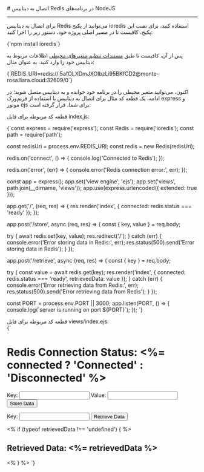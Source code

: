 
<Layout>
# اتصال به دیتابیس Redis در برنامه‌های NodeJS
<hr className="mb-2" />

برای اتصال به دیتابیس Redis می‌توانید از پکیج <Important>ioredis</Important> استفاده کنید، برای نصب این پکیج، کافیست تا در مسیر اصلی پروژه خود، دستور زیر را اجرا کنید:
<div className="h-2" />
<div dir='ltr'>
    <Highlight className="bash">
        {`npm install ioredis`}
    </Highlight>
</div>
<div className="h-2" />

پس از آن، کافیست تا طبق <a href="../../../details/envs" className="blue-link">مستندات تنظیم متغیرهای محیطی</a> اطلاعات مربوط به دیتابیس خود را وارد کنید. به عنوان مثال:

<div className="h-2" />
<div dir='ltr'>
    <Highlight className="bash">
        {`REDIS_URI=redis://:5afOLXDmJXOIbzLi95BKfCD2@monte-rosa.liara.cloud:32609/0`}
    </Highlight>
</div>
<div className="h-2" />

اکنون، می‌توانید متغیر محیطی را در برنامه خود خوانده و به دیتابیس متصل شوید؛ در ادامه، یک قطعه کد مثال برای
اتصال به دیتابیس با استفاده از فریم‌ورک <Important>express</Important> و موتور <Important>ejs</Important> برای شما، قرار گرفته است:

قطعه کد مربوطه برای فایل <Important>index.js</Important>:
<div className="h-2" />
<div dir='ltr'>
    <Highlight className="js">
        {`const express = require('express');
const Redis = require('ioredis');
const path = require('path');

const redisUri = process.env.REDIS_URI;
const redis = new Redis(redisUri);

redis.on('connect', () => {
  console.log('Connected to Redis');
});

redis.on('error', (err) => {
  console.error('Redis connection error:', err);
});

const app = express();
app.set('view engine', 'ejs');
app.set('views', path.join(__dirname, 'views'));
app.use(express.urlencoded({ extended: true }));

app.get('/', (req, res) => {
  res.render('index', { connected: redis.status === 'ready' });
});

app.post('/store', async (req, res) => {
  const { key, value } = req.body;

  try {
    await redis.set(key, value);
    res.redirect('/');
  } catch (err) {
    console.error('Error storing data in Redis:', err);
    res.status(500).send('Error storing data in Redis');
  }
});

app.post('/retrieve', async (req, res) => {
  const { key } = req.body;

  try {
    const value = await redis.get(key);
    res.render('index', { connected: redis.status === 'ready', retrievedData: value });
  } catch (err) {
    console.error('Error retrieving data from Redis:', err);
    res.status(500).send('Error retrieving data from Redis');
  }
});

const PORT = process.env.PORT || 3000;
app.listen(PORT, () => {
  console.log(\`server is running on port \${PORT}\`);
});
`}
    </Highlight>
</div>
<div className="h-2" />
قطعه کد مربوطه برای فایل <Important>views/index.ejs</Important>:
<div className="h-2" />
<div dir='ltr'>
    <Highlight className="ejs">
        {`<!DOCTYPE html>
<html lang="en">
<head>
  <meta charset="UTF-8">
  <meta name="viewport" content="width=device-width, initial-scale=1.0">
  <title>Redis Connection</title>
</head>
<body>
  <h1>Redis Connection Status: <%= connected ? 'Connected' : 'Disconnected' %></h1>
  <form action="/store" method="post">
    <label for="key">Key:</label>
    <input type="text" id="key" name="key" required>
    <label for="value">Value:</label>
    <input type="text" id="value" name="value" required>
    <button type="submit">Store Data</button>
  </form>
  <form action="/retrieve" method="post">
    <label for="retrieveKey">Key:</label>
    <input type="text" id="retrieveKey" name="key" required>
    <button type="submit">Retrieve Data</button>
  </form>
  <% if (typeof retrievedData !== 'undefined') { %>
    <h2>Retrieved Data: <%= retrievedData %></h2>
  <% } %>
</body>
</html>
`}
    </Highlight>
</div>

</Layout>